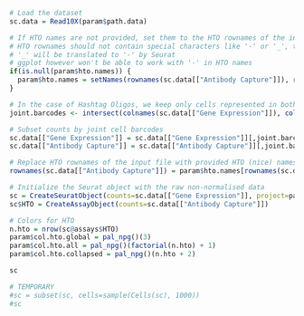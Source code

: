 ```r

# Load the dataset
sc.data = Read10X(param$path.data)

# If HTO names are not provided, set them to the HTO rownames of the input file
# HTO rownames should not contain special characters like '-' or '_', this will not work 
# '_' will be translated to '-' by Seurat
# ggplot however won't be able to work with '-' in HTO names 
if(is.null(param$hto.names)) {
  param$hto.names = setNames(rownames(sc.data[["Antibody Capture"]]), rownames(sc.data[["Antibody Capture"]]))
}

# In the case of Hashtag Oligos, we keep only cells represented in both "Gene Expression" and "Antibody Capture" tables 
joint.barcodes <- intersect(colnames(sc.data[["Gene Expression"]]), colnames(sc.data[["Antibody Capture"]]))

# Subset counts by joint cell barcodes
sc.data[["Gene Expression"]] = sc.data[["Gene Expression"]][,joint.barcodes]
sc.data[["Antibody Capture"]] = sc.data[["Antibody Capture"]][,joint.barcodes]

# Replace HTO rownames of the input file with provided HTO (nice) names
rownames(sc.data[["Antibody Capture"]]) = param$hto.names[rownames(sc.data[["Antibody Capture"]])]

# Initialize the Seurat object with the raw non-normalised data
sc = CreateSeuratObject(counts=sc.data[["Gene Expression"]], project=param$project, min.cells=3)
sc$HTO = CreateAssayObject(counts=sc.data[["Antibody Capture"]])

# Colors for HTO 
n.hto = nrow(sc@assays$HTO)
param$col.hto.global = pal_npg()(3)
param$col.hto.all = pal_npg()(factorial(n.hto) + 1)
param$col.hto.collapsed = pal_npg()(n.hto + 2)

sc

# TEMPORARY
#sc = subset(sc, cells=sample(Cells(sc), 1000))
#sc
```
